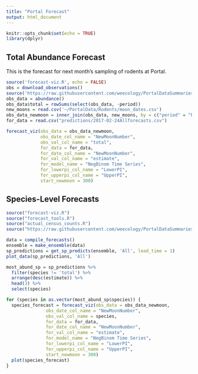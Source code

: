 ```yaml
---
title: "Portal Forecast"
output: html_document
---
```


```r
knitr::opts_chunk$set(echo = TRUE)
library(dplyr)
```

## Total Abundance Forecast

This is the forecast for next month's sampling of rodents at Portal.

```r
source('forecast-viz.R', echo = FALSE)
obs = download_observations()
source('https://raw.githubusercontent.com/weecology/PortalDataSummaries/master/RodentAbundances.R', echo = FALSE)
obs_data = abundance()
obs_data$total = rowSums(select(obs_data, -period))
new_moons = read.csv('~/PortalData/Rodents/moon_dates.csv')
obs_data_newmoon = inner_join(obs_data, new_moons, by = c("period" = "Period"))
for_data = read.csv("predictions/2017-02-24Allforecasts.csv")

forecast_viz(obs_data = obs_data_newmoon,
             obs_date_col_name = "NewMoonNumber",
             obs_val_col_name = "total",
             for_data = for_data,
             for_date_col_name = "NewMoonNumber",
             for_val_col_name = "estimate",
             for_model_name = "NegBinom Time Series",
             for_lowerpi_col_name = "LowerPI",
             for_upperpi_col_name = "UpperPI",
             start_newmoon = 300)
```

## Species-Level Forecasts

```r
source("forecast-viz.R")
source("forecast_tools.R")
source("actual_census_counts.R")
source("https://raw.githubusercontent.com/weecology/PortalDataSummaries/master/RodentAbundances.R")

data = compile_forecasts()
ensemble = make_ensemble(data)
sp_predictions = get_sp_predicts(ensemble, 'All', lead_time = 1)
plot_data(sp_predictions, 'All')
```
```r
most_abund_sp = sp_predictions %>% 
  filter(species != 'total') %>% 
  arrange(desc(estimate)) %>% 
  head(3) %>% 
  select(species)

for (species in as.vector(most_abund_sp$species)) {
  species_forecast = forecast_viz(obs_data = obs_data_newmoon,
               obs_date_col_name = "NewMoonNumber",
               obs_val_col_name = species,
               for_data = for_data,
               for_date_col_name = "NewMoonNumber",
               for_val_col_name = "estimate",
               for_model_name = "NegBinom Time Series",
               for_lowerpi_col_name = "LowerPI",
               for_upperpi_col_name = "UpperPI",
               start_newmoon = 300)
  plot(species_forecast)
}
```

